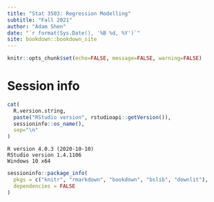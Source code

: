 ```yaml
---
title: "Stat 3503: Regression Modelling"
subtitle: "Fall 2021"
author: "Adam Shen"
date: "`r format(Sys.Date(), '%B %d, %Y')`"
site: bookdown::bookdown_site
---
```


```r
knitr::opts_chunk$set(echo=FALSE, message=FALSE, warning=FALSE)
```

# Session info {-}

```r
cat(
  R.version.string,
  paste("RStudio version", rstudioapi::getVersion()),
  sessioninfo::os_name(),
  sep="\n"
)
```

```
R version 4.0.3 (2020-10-10)
RStudio version 1.4.1106
Windows 10 x64
```

```r
sessioninfo::package_info(
  pkgs = c("knitr", "rmarkdown", "bookdown", "bslib", "downlit"),
  dependencies = FALSE
)
```
